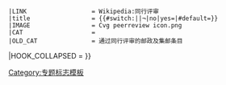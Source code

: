 {{WPBannerMeta
|PROJECT                = 邮政及集邮
 |BANNER_NAME           = Template:WikiProject Philately
 |substcheck            = <includeonly>{{subst:</includeonly><includeonly>substcheck}}</includeonly>
 |small                 = {{{small|}}}
|category               = {{{category|¬}}}
|listas                 = {{{listas|}}}
|IMAGE_LEFT             = Penny black.jpg
|BOTTOM_TEXT           = <div style="background: #FFD699; text-align: center">'''此評級可能僅依據专题质量标准所標示，歡迎提出修改、共識討論或重評。'''</div>
|QUALITY_SCALE          = subpage
|class                  = {{{class|}}}
|auto                   = {{{auto|}}}
|importance             = {{{importance|}}}
|ASSESSMENT_CAT         = 邮政及集邮条目
|ASSESSMENT_LINK        = 
|COMMENTS               = yes
|COMMENTS_CAT           = 含有讨论页的邮政及集邮条目
|attention              = {{{attention|}}}
 |ATTENTION_CAT         = 需要关注的邮政及集邮条目
|note 1                 = {{{ref|}}}
 |NOTE_1_TEXT           = 根据标记，本条目需要补充更多[[WP:列明来源|来源]]'''[[WP:可供查证|以供查证]]'''。
 |NOTE_1_IMAGE          = Question_book-4.svg
 |NOTE_1_CAT            = 需要补充来源的邮政及集邮条目
|infobox                = {{{needs-infobox|}}}
 |INFOBOX_CAT           = 需要信息框的邮政及集邮条目
 |peer review           = {{{peer|}}}
 |old peer review       = {{#switch:{{lc:{{{old-peer|¬}}}}}||¬|no=|yes}}
 |LINK                  = Wikipedia:同行评审
 |title                 = {{#switch:{{lc:{{{old-peer|¬}}}}}||¬|no|yes={{SUBJECTPAGENAME}}|#default={{{old-peer|}}}}}
 |IMAGE                 = Cvg peerreview icon.png
 |CAT                   = 
 |OLD_CAT               = 通过同行评审的邮政及集邮条目
|HOOK_COLLAPSED         = {{WPBannerMeta/hooks/notecounter
 |category              = {{{category|¬}}}
 |BANNER_NAME           = Template:WikiProject Colombia
 |note 1                = {{{peer|}}}
 |note 2                = {{{old-peer|}}}
}}}}<noinclude>{{documentation}}[[Category:专题标志模板]]</noinclude>